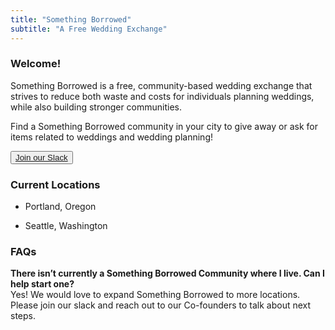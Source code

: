 ```yaml
---
title: "Something Borrowed"
subtitle: "A Free Wedding Exchange"
---
```


### Welcome!

Something Borrowed is a free, community-based wedding exchange that strives to reduce both waste and costs for individuals planning weddings, while also building stronger communities.

Find a Something Borrowed community in your city to give away or ask for items related to weddings and wedding planning!

<button type="button" class="btn btn-light">[Join our Slack](https://somethingborrowedx.slack.com/)</button>

### Current Locations

-   Portland, Oregon

-   Seattle, Washington

### FAQs

**There isn't currently a Something Borrowed Community where I live. Can I help start one?**\
Yes! We would love to expand Something Borrowed to more locations. Please join our slack and reach out to our Co-founders to talk about next steps.
